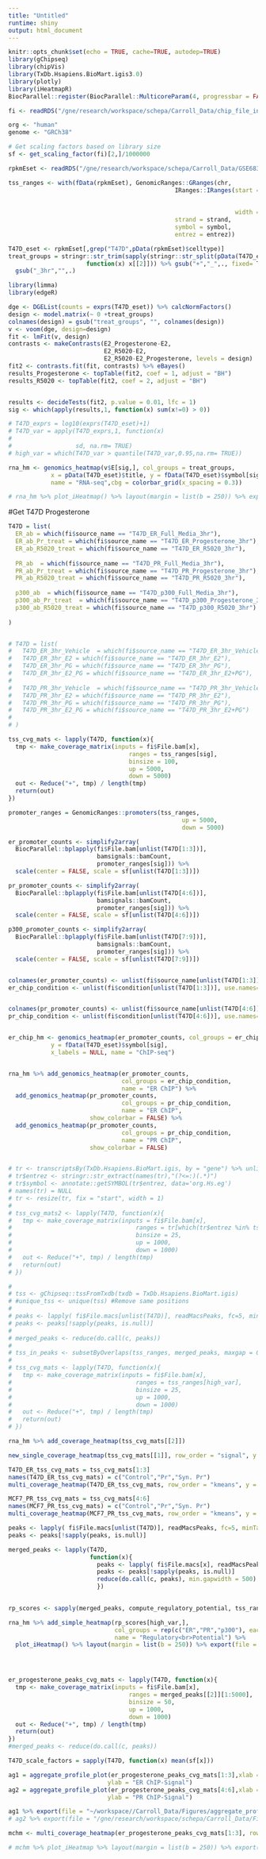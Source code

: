 ```yaml
---
title: "Untitled"
runtime: shiny
output: html_document
---
```


```r
knitr::opts_chunk$set(echo = TRUE, cache=TRUE, autodep=TRUE)
library(gChipseq)
library(chipVis)
library(TxDb.Hsapiens.BioMart.igis3.0)
library(plotly)
library(iHeatmapR)
BiocParallel::register(BiocParallel::MulticoreParam(4, progressbar = FALSE))
```

``` r

fi <- readRDS("/gne/research/workspace/schepa/Carroll_Data/chip_file_info.Rds")

org <- "human"
genome <- "GRCh38"

# Get scaling factors based on library size
sf <- get_scaling_factor(fi)[2,]/1000000

rpkmEset <- readRDS("/gne/research/workspace/schepa/Carroll_Data/GSE68358.rpkmEset.with_fdata.Rds")

tss_ranges <- with(fData(rpkmEset), GenomicRanges::GRanges(chr,
                                               IRanges::IRanges(start = ifelse(strand == "-",
                                                                               end,
                                                                               start),
                                                                width = 1),
                                               strand = strand,
                                               symbol = symbol,
                                               entrez = entrez))


```
  
 
```r
T47D_eset <- rpkmEset[,grep("T47D",pData(rpkmEset)$celltype)]
treat_groups = stringr::str_trim(sapply(stringr::str_split(pData(T47D_eset)$treatment,":"), 
                      function(x) x[[2]])) %>% gsub("+","_",., fixed= TRUE) %>% 
  gsub("_3hr","",.)

library(limma)
library(edgeR)

dge <- DGEList(counts = exprs(T47D_eset)) %>% calcNormFactors()
design <- model.matrix(~ 0 +treat_groups)
colnames(design) = gsub("treat_groups", "", colnames(design))
v <- voom(dge, design=design)
fit <- lmFit(v, design)
contrasts <- makeContrasts(E2_Progesterone-E2, 
                           E2_R5020-E2, 
                           E2_R5020-E2_Progesterone, levels = design)
fit2 <- contrasts.fit(fit, contrasts) %>% eBayes()
results_Progesterone <- topTable(fit2, coef = 1, adjust = "BH")
results_R5020 <- topTable(fit2, coef = 2, adjust = "BH")


results <- decideTests(fit2, p.value = 0.01, lfc = 1)
sig <- which(apply(results,1, function(x) sum(x!=0) > 0))

# T47D_exprs = log10(exprs(T47D_eset)+1)
# T47D_var = apply(T47D_exprs,1, function(x)
#                  
#                  sd, na.rm= TRUE)
# high_var = which(T47D_var > quantile(T47D_var,0.95,na.rm= TRUE))

rna_hm <- genomics_heatmap(v$E[sig,], col_groups = treat_groups,
            x = pData(T47D_eset)$title, y = fData(T47D_eset)$symbol[sig],
            name = "RNA-seq",cbg = colorbar_grid(x_spacing = 0.3)) 

# rna_hm %>% plot_iHeatmap() %>% layout(margin = list(b = 250)) %>% export(file = "/gne/research/workspace/schepa/Carroll_Data/Figures/rna_hm.pdf")

```

  
#Get T47D Progesterone  
  
```r
T47D = list(
  ER_ab = which(fi$source_name == "T47D_ER_Full_Media_3hr"),
  ER_ab_Pr_treat = which(fi$source_name == "T47D_ER_Progesterone_3hr"),
  ER_ab_R5020_treat = which(fi$source_name == "T47D_ER_R5020_3hr"),
  
  PR_ab  = which(fi$source_name == "T47D_PR_Full_Media_3hr"),
  PR_ab_Pr_treat = which(fi$source_name == "T47D_PR_Progesterone_3hr"),
  PR_ab_R5020_treat = which(fi$source_name == "T47D_PR_R5020_3hr"),
  
  p300_ab  = which(fi$source_name == "T47D_p300_Full_Media_3hr"),
  p300_ab_Pr_treat  = which(fi$source_name == "T47D_p300_Progesterone_3hr"),
  p300_ab_R5020_treat = which(fi$source_name == "T47D_p300_R5020_3hr")
  
)


# T47D = list(
#   T47D_ER_3hr_Vehicle  = which(fi$source_name == "T47D_ER_3hr_Vehicle"),
#   T47D_ER_3hr_E2 = which(fi$source_name == "T47D_ER_3hr_E2"),
#   T47D_ER_3hr_PG = which(fi$source_name == "T47D_ER_3hr_PG"),
#   T47D_ER_3hr_E2_PG = which(fi$source_name == "T47D_ER_3hr_E2+PG"),
#   
#   T47D_PR_3hr_Vehicle  = which(fi$source_name == "T47D_PR_3hr_Vehicle"),
#   T47D_PR_3hr_E2 = which(fi$source_name == "T47D_PR_3hr_E2"),
#   T47D_PR_3hr_PG = which(fi$source_name == "T47D_PR_3hr_PG"),
#   T47D_PR_3hr_E2_PG = which(fi$source_name == "T47D_PR_3hr_E2+PG")
#   
# )

tss_cvg_mats <- lapply(T47D, function(x){
  tmp <- make_coverage_matrix(inputs = fi$File.bam[x],
                                  ranges = tss_ranges[sig],
                                  binsize = 100,
                                  up = 5000,
                                  down = 5000)
  out <- Reduce("+", tmp) / length(tmp)
  return(out)
})

promoter_ranges = GenomicRanges::promoters(tss_ranges,
                                                 up = 5000,
                                                 down = 5000)

er_promoter_counts <- simplify2array(
  BiocParallel::bplapply(fi$File.bam[unlist(T47D[1:3])],
                         bamsignals::bamCount,
                         promoter_ranges[sig])) %>% 
  scale(center = FALSE, scale = sf[unlist(T47D[1:3])])

pr_promoter_counts <- simplify2array(
  BiocParallel::bplapply(fi$File.bam[unlist(T47D[4:6])],
                         bamsignals::bamCount,
                         promoter_ranges[sig])) %>% 
  scale(center = FALSE, scale = sf[unlist(T47D[4:6])])

p300_promoter_counts <- simplify2array(
  BiocParallel::bplapply(fi$File.bam[unlist(T47D[7:9])],
                         bamsignals::bamCount,
                         promoter_ranges[sig])) %>% 
  scale(center = FALSE, scale = sf[unlist(T47D[7:9])])


colnames(er_promoter_counts) <- unlist(fi$source_name[unlist(T47D[1:3])], use.names= FALSE)
er_chip_condition <- unlist(fi$condition[unlist(T47D[1:3])], use.names= FALSE)


colnames(pr_promoter_counts) <- unlist(fi$source_name[unlist(T47D[4:6])], use.names= FALSE)
pr_chip_condition <- unlist(fi$condition[unlist(T47D[4:6])], use.names= FALSE)


er_chip_hm <- genomics_heatmap(er_promoter_counts, col_groups = er_chip_condition,
            y = fData(T47D_eset)$symbol[sig],
            x_labels = NULL, name = "ChIP-seq") 


rna_hm %>% add_genomics_heatmap(er_promoter_counts,
                                col_groups = er_chip_condition,
                                name = "ER ChIP") %>% 
  add_genomics_heatmap(pr_promoter_counts,
                                col_groups = pr_chip_condition,
                                name = "ER ChIP",
                       show_colorbar = FALSE) %>% 
  add_genomics_heatmap(pr_promoter_counts,
                                col_groups = pr_chip_condition,
                                name = "PR ChIP",
                       show_colorbar = FALSE)


# tr <- transcriptsBy(TxDb.Hsapiens.BioMart.igis, by = "gene") %>% unlist()
# tr$entrez <- stringr::str_extract(names(tr),"(?<=:)(.*)")
# tr$symbol <- annotate::getSYMBOL(tr$entrez, data='org.Hs.eg')
# names(tr) = NULL
# tr <- resize(tr, fix = "start", width = 1)
# 
# tss_cvg_mats2 <- lapply(T47D, function(x){
#   tmp <- make_coverage_matrix(inputs = fi$File.bam[x],
#                                   ranges = tr[which(tr$entrez %in% tss_ranges$entrez[high_var])],
#                                   binsize = 25,
#                                   up = 1000,
#                                   down = 1000)
#   out <- Reduce("+", tmp) / length(tmp)
#   return(out)
# })

# 
# tss <- gChipseq::tssFromTxdb(txdb = TxDb.Hsapiens.BioMart.igis)
# #unique_tss <- unique(tss) #Remove same positions
# 
# peaks <- lapply( fi$File.macs[unlist(T47D)], readMacsPeaks, fc=5, minTags=10, fdr=0.01)
# peaks <- peaks[!sapply(peaks, is.null)]
# 
# merged_peaks <- reduce(do.call(c, peaks))
# 
# tss_in_peaks <- subsetByOverlaps(tss_ranges, merged_peaks, maxgap = 0)
# 
# tss_cvg_mats <- lapply(T47D, function(x){
#   tmp <- make_coverage_matrix(inputs = fi$File.bam[x],
#                                   ranges = tss_ranges[high_var],
#                                   binsize = 25,
#                                   up = 1000,
#                                   down = 1000)
#   out <- Reduce("+", tmp) / length(tmp)
#   return(out)
# })

```



```r
rna_hm %>% add_coverage_heatmap(tss_cvg_mats[[2]])

new_single_coverage_heatmap(tss_cvg_mats[[1]], row_order = "signal", y = tss_ranges$symbol[sig])
```

```r
T47D_ER_tss_cvg_mats = tss_cvg_mats[1:3]
names(T47D_ER_tss_cvg_mats) = c("Control","Pr","Syn. Pr")
multi_coverage_heatmap(T47D_ER_tss_cvg_mats, row_order = "kmeans", y = tss_in_peaks$symbol, k = 3)
```

```r
MCF7_PR_tss_cvg_mats = tss_cvg_mats[4:6]
names(MCF7_PR_tss_cvg_mats) = c("Control","Pr","Syn. Pr")
multi_coverage_heatmap(MCF7_PR_tss_cvg_mats, row_order = "kmeans", y = tss_in_peaks$symbol, k = 3)
```


```r
peaks <- lapply( fi$File.macs[unlist(T47D)], readMacsPeaks, fc=5, minTags=10, fdr=0.01)
peaks <- peaks[!sapply(peaks, is.null)]

merged_peaks <- lapply(T47D,
                       function(x){
                         peaks <- lapply( fi$File.macs[x], readMacsPeaks, fc=5, minTags=10, fdr=0.01)
                         peaks <- peaks[!sapply(peaks, is.null)]
                         reduce(do.call(c, peaks), min.gapwidth = 500)
                         })
                    

rp_scores <- sapply(merged_peaks, compute_regulatory_potential, tss_ranges)

rna_hm %>% add_simple_heatmap(rp_scores[high_var,],
                              col_groups = rep(c("ER","PR","p300"), each = 3),
                              name = "Regulatory<br>Potential") %>%
  plot_iHeatmap() %>% layout(margin = list(b = 250)) %>% export(file = "/gne/research/workspace/schepa/Carroll_Data/Figures/rna_plus_regulatory_potential.png")




er_progesterone_peaks_cvg_mats <- lapply(T47D, function(x){
  tmp <- make_coverage_matrix(inputs = fi$File.bam[x],
                                  ranges = merged_peaks[[2]][1:5000],
                                  binsize = 50,
                                  up = 1000,
                                  down = 1000)
  out <- Reduce("+", tmp) / length(tmp)
  return(out)
})
#merged_peaks <- reduce(do.call(c, peaks))

T47D_scale_factors = sapply(T47D, function(x) mean(sf[x]))

```

```r
ag1 = aggregate_profile_plot(er_progesterone_peaks_cvg_mats[1:3],xlab = "",
                            ylab = "ER ChIP-Signal")
ag2 = aggregate_profile_plot(er_progesterone_peaks_cvg_mats[4:6],xlab = "Position relative to ER Peaks<br> in T47D + Progesterone",
                            ylab = "PR ChIP-Signal")

ag1 %>% export(file = "~/workspace//Carroll_Data/Figures/aggregate_profiles1.pdf")
# ag2 %>% export(file = "/gne/research/workspace/schepa/Carroll_Data/Figures/aggregate_profiles2.pdf")


```

```r
mchm <- multi_coverage_heatmap(er_progesterone_peaks_cvg_mats[1:3], row_order = "kmeans", k = 3, cluster_by = "first")

# mchm %>% plot_iHeatmap %>% layout(margin = list(b = 250)) %>% export(file = "/gne/research/workspace/schepa/Carroll_Data/Figures/multi_coverage.pdf")

```


